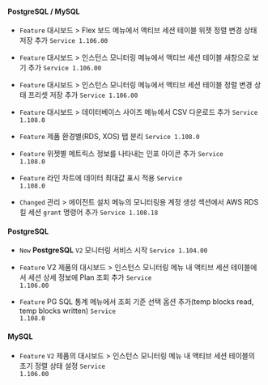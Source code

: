 #### PostgreSQL / MySQL​

- <code class="Feature">Feature</code> <span class="uitext">대시보드</span> &gt; <span class="uitext">Flex 보드</span> 메뉴에서 액티브 세션 테이블 위젯 정렬 변경 상태 저장 추가 <code class='changelog-service'>Service 1.106.00​</code>

- <code class="Feature">Feature</code> <span class="uitext">대시보드</span> &gt; <span class="uitext">인스턴스 모니터링</span> 메뉴에서 액티브 세션 테이블 새창으로 보기 추가 <code class='changelog-service'>Service 1.106.00​</code>

- <code class="Feature">Feature</code> <span class="uitext">대시보드</span> &gt; <span class="uitext">인스턴스 모니터링</span> 메뉴에서 액티브 세션 테이블 정렬 변경 상태 프리셋 저장 추가 <code class='changelog-service'>Service 1.106.00​</code>

- <code class="Feature">Feature</code> <span class="uitext">대시보드</span> &gt; <span class="uitext">데이터베이스 사이즈</span> 메뉴에서 CSV 다운로드 추가 <code class='changelog-service'>Service 1.108.0​</code>

- <code class="Feature">Feature</code> 제품 환경별(RDS, XOS) 탭 분리 <code class='changelog-service'>Service 1.108.0​</code>

- <code class="Feature">Feature</code> 위젯별 메트릭스 정보를 나타내는 인포 아이콘 추가 <code class='changelog-service'>Service 1.108.0​</code>

- <code class="Feature">Feature</code> 라인 차트에 데이터 최대값 표시 적용 <code class='changelog-service'>Service 1.108.0​</code>

- <code class="Changed">Changed</code> <span class="uitext">관리</span> &gt; <span class="uitext">에이전트 설치</span> 메뉴의 <span class="uitext">모니터링용 계정 생성</span> 섹션에서 AWS RDS 킬 세션 <code>grant</code> 명령어 추가 <code class='changelog-service'>Service 1.108.18​</code>

#### PostgreSQL​

- <code class="New">New</code> <b>PostgreSQL</b> <code class="my">V2</code> 모니터링 서비스 시작 <code class='changelog-service'>Service 1.104.00​</code>

- <code class="Feature">Feature</code> V2 제품의 <span class="uitext">대시보드</span> &gt; <span class="uitext">인스턴스 모니터링</span> 메뉴 내 액티브 세션 테이블에서 세션 상세 정보에 Plan 조회 추가 <code class='changelog-service'>Service 1.106.00​</code>

- <code class="Feature">Feature</code> <span class="uitext">PG SQL 통계</span> 메뉴에서 조회 기준 선택 옵션 추가(temp blocks read, temp blocks written) <code class='changelog-service'>Service 1.108.0​</code>

#### MySQL​

- <code class="Feature">Feature</code> <code class="my">V2</code> 제품의 <span class="uitext">대시보드</span> &gt; <span class="uitext">인스턴스 모니터링</span> 메뉴 내 액티브 세션 테이블의 초기 정렬 상태 설정 <code class='changelog-service'>Service 1.106.00​</code>

